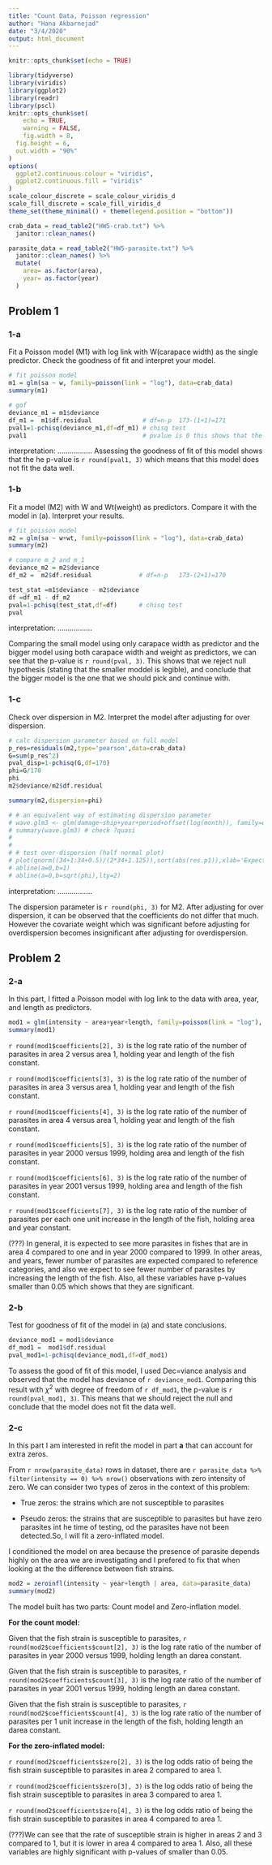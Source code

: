 ```yaml
---
title: "Count Data, Poisson regression"
author: "Hana Akbarnejad"
date: "3/4/2020"
output: html_document
---
```


```r
knitr::opts_chunk$set(echo = TRUE)

library(tidyverse)
library(viridis)
library(ggplot2)
library(readr)
library(pscl)
knitr::opts_chunk$set(
	echo = TRUE,
	warning = FALSE,
	fig.width = 8, 
  fig.height = 6,
  out.width = "90%"
)
options(
  ggplot2.continuous.colour = "viridis",
  ggplot2.continuous.fill = "viridis"
)
scale_colour_discrete = scale_colour_viridis_d
scale_fill_discrete = scale_fill_viridis_d
theme_set(theme_minimal() + theme(legend.position = "bottom"))
```

```r

crab_data = read_table2("HW5-crab.txt") %>% 
  janitor::clean_names()

parasite_data = read_table2("HW5-parasite.txt") %>% 
  janitor::clean_names() %>% 
  mutate(
    area= as.factor(area),
    year= as.factor(year)
  )
```

## Problem 1
### 1-a
Fit a Poisson model (M1) with log link with W(carapace width) as the single predictor. Check the goodness of fit and interpret your model.
```r

# fit poisson model
m1 = glm(sa ~ w, family=poisson(link = "log"), data=crab_data)
summary(m1)

# gof
deviance_m1 = m1$deviance
df_m1 =  m1$df.residual              # df=n-p  173-(1+1)=171
pval1=1-pchisq(deviance_m1,df=df_m1) # chisq test
pval1                                # pvalue is 0 this shows that the fit is not good
```

interpretation: .................
Assessing the goodness of fit of this model shows that the he p-value is `r round(pval1, 3)` which means that this model does not fit the data well.

### 1-b
Fit a model (M2) with W and Wt(weight) as predictors. Compare it with the model in (a). Interpret your results.
```r

# fit poisson model
m2 = glm(sa ~ w+wt, family=poisson(link = "log"), data=crab_data)
summary(m2)

# compare m_2 and m_1
deviance_m2 = m2$deviance
df_m2 =  m2$df.residual             # df=n-p   173-(2+1)=170

test_stat =m1$deviance - m2$deviance
df =df_m1 - df_m2 
pval=1-pchisq(test_stat,df=df)      # chisq test
pval
```

interpretation: .................

Comparing the small model using only carapace width as predictor and the bigger model using both carapace width and weight as predictors, we can see that the p-value is `r round(pval, 3)`. This shows that we reject null hypothesis (stating that the smaller moddel is legible), and conclude that the bigger model is the one that we should pick and continue with.

### 1-c
Check over dispersion in M2. Interpret the model after adjusting for over dispersion.
```r

# calc dispersion parameter based on full model
p_res=residuals(m2,type='pearson',data=crab_data)
G=sum(p_res^2)
pval_disp=1-pchisq(G,df=170)
phi=G/170
phi
m2$deviance/m2$df.residual

summary(m2,dispersion=phi)

# # an equivalent way of estimating dispersion parameter
# wave.glm3 <- glm(damage~ship+year+period+offset(log(month)), family=quasi(link=log,variance=mu), data=wave, subset=month>0)
# summary(wave.glm3) # check ?quasi 
# 
# 
# # test over-dispersion (half normal plot)
# plot(qnorm((34+1:34+0.5)/(2*34+1.125)),sort(abs(res.p1)),xlab='Expected Half-Normal Order Stats',ylab='Ordered Abs Pearson Residuals')
# abline(a=0,b=1)
# abline(a=0,b=sqrt(phi),lty=2) 
```

interpretation: .................

The dispersion parameter is `r round(phi, 3)` for M2. After adjusting for over dispersion, it can be observed that the coefficients do not differ that much. However the covariate weight which was significant before adjusting for overdispersion becomes insignificant after adjusting for overdispersion.


## Problem 2
### 2-a
In this part, I fitted a Poisson model with log link to the data with area, year, and length as predictors.
```r

mod1 = glm(intensity ~ area+year+length, family=poisson(link = "log"), data=parasite_data)
summary(mod1)
```

`r round(mod1$coefficients[2], 3)` is the log rate ratio of the number of parasites in area 2 versus area 1, holding year and length of the fish constant. 

`r round(mod1$coefficients[3], 3)` is the log rate ratio of the number of parasites in area 3 versus area 1, holding year and length of the fish constant. 

`r round(mod1$coefficients[4], 3)` is the log rate ratio of the number of parasites in area 4 versus area 1, holding year and length of the fish constant. 

`r round(mod1$coefficients[5], 3)` is the log rate ratio of the number of parasites in year 2000 versus 1999, holding area and length of the fish constant. 

`r round(mod1$coefficients[6], 3)` is the log rate ratio of the number of parasites in year 2001 versus 1999, holding area and length of the fish constant. 

`r round(mod1$coefficients[7], 3)` is the log rate ratio of the number of parasites per each one unit increase in the length of the fish, holding area and year constant. 

(???) In general, it is expected to see more parasites in fishes that are in area 4 compared to one and in year 2000 compared to 1999. In other areas, and years, fewer number of parasites are expected compared to reference categories, and also we expect to see fewer number of parasites by increasing the length of the fish. Also, all these variables have p-values smaller than 0.05 which shows that they are significant.

### 2-b
Test for goodness of fit of the model in (a) and state conclusions.
```r

deviance_mod1 = mod1$deviance
df_mod1 =  mod1$df.residual
pval_mod1=1-pchisq(deviance_mod1,df=df_mod1)
```

To assess the good of fit of this model, I used Dec=viance analysis and observed that the model has deviance of `r deviance_mod1`. Comparing this result with $\chi^2$ with degree of freedom of `r df_mod1`, the p-value is `r round(pval_mod1, 3)`. This means that we should reject the null and conclude that the model does not fit the data well.

### 2-c
In this part I am interested in refit the model in part **a** that can account for extra zeros.

From `r nrow(parasite_data)` rows in dataset, there are `r parasite_data %>% filter(intensity == 0) %>% nrow()` observations with zero intensity of zero. We can consider two types of zeros in the context of this problem:

* True zeros: the strains which are not susceptible to parasites

* Pseudo zeros: the strains that are susceptible to parasites but have zero parasites int he time of testing, od the parasites have not been detected.So, I will fit a zero-inflated model.

I conditioned the model on area because the presence of parasite depends highly on the area we are investigating and I prefered to fix that when looking at the the difference between fish strains.
```r

mod2 = zeroinfl(intensity ~ year+length | area, data=parasite_data)
summary(mod2)
```

The model built has two parts: Count model and Zero-inflation model. 

**For the count model:**

Given that the fish strain is susceptible to parasites, `r round(mod2$coefficients$count[2], 3)` is the log rate ratio of the number of parasites in year 2000 versus 1999, holding length an darea constant. 

Given that the fish strain is susceptible to parasites, `r round(mod2$coefficients$count[3], 3)` is the log rate ratio of the number of parasites in year 2001 versus 1999, holding length an darea constant. 

Given that the fish strain is susceptible to parasites, `r round(mod2$coefficients$count[4], 3)` is the log rate ratio of the number of parasites per 1 unit increase in the length of the fish, holding length an darea constant.

**For the zero-inflated model:**

`r round(mod2$coefficients$zero[2], 3)` is the log odds ratio of being the fish strain susceptible to parasites in area 2 compared to area 1.

`r round(mod2$coefficients$zero[3], 3)` is the log odds ratio of being the fish strain susceptible to parasites in area 3 compared to area 1.

`r round(mod2$coefficients$zero[4], 3)` is the log odds ratio of being the fish strain susceptible to parasites in area 4 compared to area 1.

(???)We can see that the rate of susceptible strain is higher in areas 2 and 3 compared to 1, but it is lower in area 4 compared to area 1. Also, all these variables are highly significant with p-values of smaller than 0.05. 
